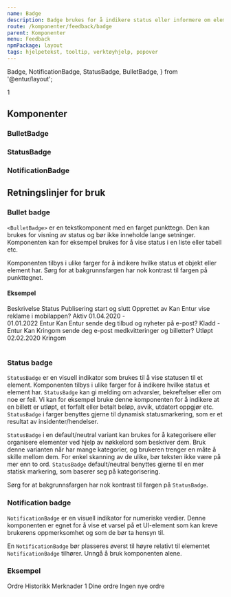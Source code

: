 ```yaml
---
name: Badge
description: Badge brukes for å indikere status eller informere om elementer som kan kreve brukerens oppmerksomhet og som de bør ta hensyn til.
route: /komponenter/feedback/badge
parent: Komponenter
menu: Feedback
npmPackage: layout
tags: hjelpetekst, tooltip, verktøyhjelp, popover
---
```


  Badge,
  NotificationBadge,
  StatusBadge,
  BulletBadge,
} from '@entur/layout';

<PageHeader />

<Playground props={badgeprops}>
  <Badge variant="primary">1</Badge>
</Playground>

## Komponenter

### BulletBadge

<ImportStatement imports="BulletBadge" />
<Props of={BulletBadge} />

### StatusBadge

<ImportStatement imports="StatusBadge" />
<Props of={StatusBadge} />

### NotificationBadge

<ImportStatement imports="NotificationBadge" />
<Props of={NotificationBadge} />

## Retningslinjer for bruk

### Bullet badge

`<BulletBadge>` er en tekstkomponent med en farget punkttegn.
Den kan brukes for visning av status og bør ikke inneholde lange setninger.
Komponenten kan for eksempel brukes for å vise status i en liste eller tabell etc.

Komponenten tilbys i ulike farger for å indikere hvilke status et objekt eller element har.
Sørg for at bakgrunnsfargen har nok kontrast til fargen på punkttegnet.

#### Eksempel

<Playground>
  <Table>
    <TableHead>
      <TableRow>
        <HeaderCell>Beskrivelse</HeaderCell>
        <HeaderCell>Status</HeaderCell>
        <HeaderCell>Publisering start og slutt</HeaderCell>
        <HeaderCell>Opprettet av</HeaderCell>
      </TableRow>
    </TableHead>
    <TableBody>
      <TableRow>
        <DataCell>Kan Entur vise reklame i mobilappen?</DataCell>
        <DataCell>
          <BulletBadge variant="success">Aktiv</BulletBadge>
        </DataCell>
        <DataCell>
          01.04.2020 - <br /> 01.01.2022
        </DataCell>
        <DataCell>Entur</DataCell>
      </TableRow>
      <TableRow>
        <DataCell>Kan Entur sende deg tilbud og nyheter på e-post?</DataCell>
        <DataCell>
          <BulletBadge variant="neutral">Kladd</BulletBadge>
        </DataCell>
        <DataCell>-</DataCell>
        <DataCell>Entur</DataCell>
      </TableRow>
      <TableRow>
        <DataCell>
          Kan Kringom sende deg e-post medkvitteringer og billetter?
        </DataCell>
        <DataCell>
          <BulletBadge variant="danger">Utløpt</BulletBadge>
        </DataCell>
        <DataCell>02.02.2020</DataCell>
        <DataCell>Kringom</DataCell>
      </TableRow>
    </TableBody>
  </Table>
</Playground>

### Status badge

`StatusBadge` er en visuell indikator som brukes til å vise statusen til et element.
Komponenten tilbys i ulike farger for å indikere hvilke status et element har.
`StatusBadge` kan gi melding om advarsler, bekreftelser eller om noe er feil.
Vi kan for eksempel bruke denne komponenten for å indikere at en billett er utløpt, et forfalt eller betalt beløp, avvik, utdatert oppgjør etc.
`StatusBadge` i farger benyttes gjerne til dynamisk statusmarkering, som er et resultat av insidenter/hendelser.

`StatusBadge` i en default/neutral variant kan brukes for å kategorisere eller organisere elementer ved hjelp av nøkkelord som beskriver dem.
Bruk denne varianten når har mange kategorier, og brukeren trenger en måte å skille mellom dem.
For enkel skanning av de ulike, bør teksten ikke være på mer enn to ord.
`StatusBadge` default/neutral benyttes gjerne til en mer statisk markering, som baserer seg på kategorisering.

Sørg for at bakgrunnsfargen har nok kontrast til fargen på `StatusBadge`.

### Notification badge

`NotificationBadge` er en visuell indikator for numeriske verdier.
Denne komponenten er egnet for å vise et varsel på et UI-element som kan kreve brukerens oppmerksomhet og som de bør ta hensyn til.

En `NotificationBadge` bør plasseres øverst til høyre relativt til elementet `NotificationBadge` tilhører.
Unngå å bruk komponenten alene.

### Eksempel

<Playground>
  <div>
    <div>
      <Tabs>
        <TabList>
          <Tab style={{ position: 'relative', minWidth: '12rem' }}>Ordre</Tab>
          <Tab style={{ position: 'relative', minWidth: '12rem' }}>
            Historikk
          </Tab>
          <Tab style={{ position: 'relative', minWidth: '12rem' }}>
            Merknader
            <NotificationBadge
              variant="primary"
              style={{ position: 'absolute', top: 0 }}
              max={10}
            >
              1
            </NotificationBadge>
          </Tab>
        </TabList>
        <TabPanels>
          <TabPanel>
            <Heading2 as="span">Dine ordre</Heading2>
            <StatusBadge variant="neutral">Ingen nye ordre</StatusBadge>
          </TabPanel>
          <TabPanel></TabPanel>
          <TabPanel></TabPanel>
        </TabPanels>
      </Tabs>
    </div>
  </div>
</Playground>
